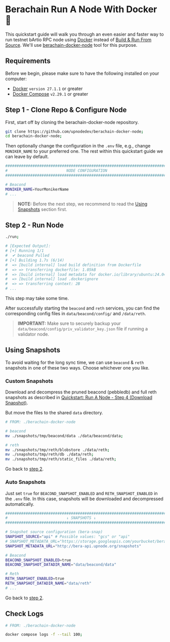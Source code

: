 # Berachain Run A Node With Docker 🐳

This quickstart guide will walk you through an even easier and faster way to run testnet bArtio RPC node using [Docker](https://docs.docker.com/engine/install/) instead of [Build & Run From Source](https://docs.berachain.com/nodes/quickstart). We'll use [berachain-docker-node](https://github.com/upnodedev/berachain-docker-node) tool for this purpose.

## Requirements

Before we begin, please make sure to have the following installed on your computer:

- [Docker](https://docs.docker.com/engine/install/) `version 27.1.1` or greater
- [Docker Compose](https://docs.docker.com/compose/install/) `v2.29.1` or greater

## Step 1 - Clone Repo & Configure Node

First, start off by cloning the berachain-docker-node repository.

```bash
git clone https://github.com/upnodedev/berachain-docker-node;
cd berachain-docker-node;
```

Then optionally change the configuration in the `.env` file, e.g., change `MONIKER_NAME` to your preferred one. The rest within this quickstart guide we can leave by default.

```bash
#########################################################################
#                          NODE CONFIGURATION                           #
#########################################################################

# Beacond
MONIKER_NAME=YourMonikerName
# ...
```

> **NOTE:** Before the next step, we recommend to read the [Using Snapshots](#using-snapshots) section first.

## Step 2 - Run Node

```bash
./run;

# [Expected Output]:
# [+] Running 1/1
#  ✔ beacond Pulled
# [+] Building 1.7s (6/14)
#  => [build internal] load build definition from Dockerfile
#  => => transferring dockerfile: 1.05kB
#  => [build internal] load metadata for docker.io/library/ubuntu:24.04
#  => [build internal] load .dockerignore
#  => => transferring context: 2B
# ...
```

This step may take some time.

After successfully starting the `beacond` and `reth` services, you can find the corresponding config files in `data/beacond/config/` and `/data/reth`.

> **IMPORTANT:** Make sure to securely backup your `data/beacond/config/priv_validator_key.json` file if running a validator node.

## Using Snapshots

To avoid waiting for the long sync time, we can use `beacond` & `reth` snapshots in one of these two ways. Choose whichever one you like.

### Custom Snapshots

Download and decompress the pruned beacond (pebbledb) and full reth snapshots as described in [Quickstart: Run A Node - Step 4 (Download Snapshot)](https://docs.berachain.com/nodes/quickstart#step-4-download-snapshot-recommended).

But move the files to the shared `data` directory.

```bash
# FROM: ./berachain-docker-node

# beacond
mv ./snapshots/tmp/beacond/data ./data/beacond/data;

# reth
mv ./snapshots/tmp/reth/blobstore ./data/reth;
mv ./snapshots/tmp/reth/db ./data/reth;
mv ./snapshots/tmp/reth/static_files ./data/reth;
```

Go back to [step 2](#step-2---run-node).

### Auto Snapshots

Just set `true` for `BEACOND_SNAPSHOT_ENABLED` and `RETH_SNAPSHOT_ENABLED` in the `.env` file. In this case, snapshots will be downloaded and decompressed automatically.

```bash
#########################################################################
#                          ↓ SNAPSHOTS ↓                                #
#########################################################################

# Snapshot source configuration (bera-snap)
SNAPSHOT_SOURCE="api" # Possible values: "gcs" or "api"
# SNAPSHOT_METADATA_URL="https://storage.googleapis.com/yourbucket/berachain/snapshots/metadata.json" # EXAMPLE GCS URL!
SNAPSHOT_METADATA_URL="http://bera-api.upnode.org/snapshots"

# Beacond
BEACOND_SNAPSHOT_ENABLED=true
BEACOND_SNAPSHOT_DATADIR_NAME="data/beacond/data"

# Reth
RETH_SNAPSHOT_ENABLED=true
RETH_SNAPSHOT_DATADIR_NAME="data/reth"
# ...
```

Go back to [step 2](#step-2---run-node).

## Check Logs

```bash
# FROM: ./berachain-docker-node

docker compose logs -f --tail 100;
```
